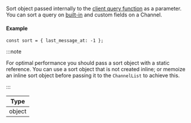 Sort object passed internally to the [client query function](https://getstream.io/chat/docs/javascript/query_channels/?language=javascript) as a parameter.
You can sort a query on [built-in](https://getstream.io/chat/docs/javascript/query_channels/?language=javascript#query-parameters) and custom fields on a Channel.

#### Example

```tsx
const sort = { last_message_at: -1 };
```

:::note

For optimal performance you should pass a sort object with a static reference.
You can use a sort object that is not created inline; or memoize an inline sort object before passing it to the `ChannelList` to achieve this.

:::

| Type   |
| ------ |
| object |
